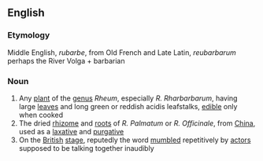 ==English==
===Etymology===
Middle English, ''rubarbe'', from Old French and Late Latin, ''reubarbarum'' perhaps the River Volga + barbarian
===Noun===
#Any [[plant]] of the [[genus]] ''Rheum'', especially ''R. Rharbarbarum'', having large [[leaf|leaves]] and long green or reddish acidis leafstalks, [[edible]] only when cooked
#The dried [[rhizome]] and [[root]]s of ''R. Palmatum'' or ''R. Officinale'', from [[China]], used as a [[laxative]] and [[purgative]]
#On the [[British]] [[stage]], reputedly the word [[mumble]]d repetitively by [[actor]]s supposed to be talking together inaudibly